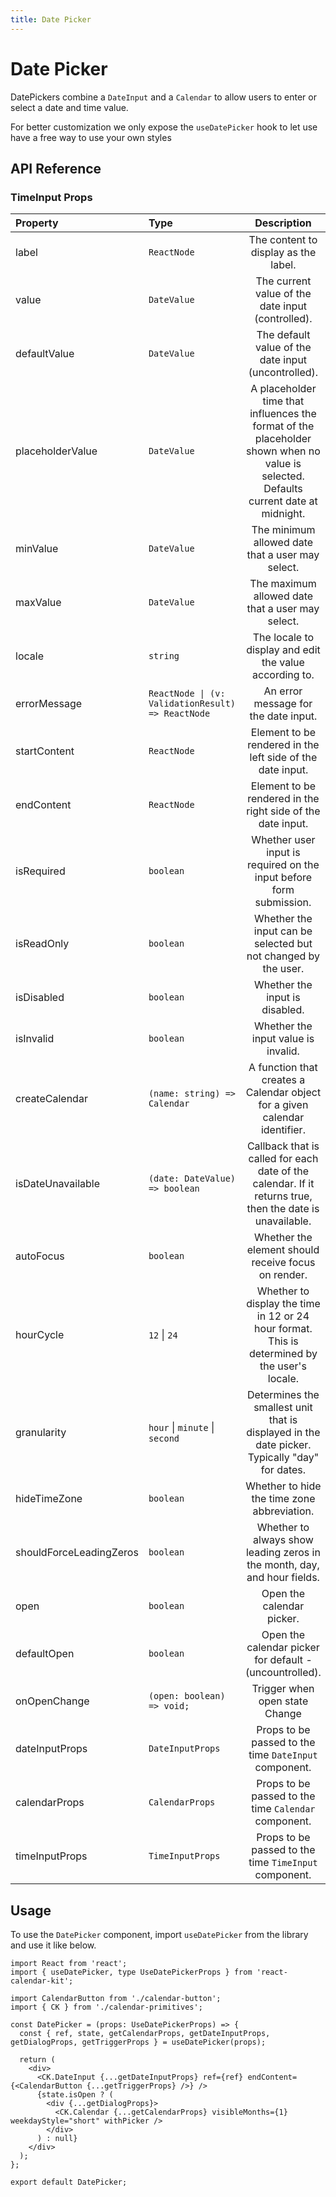 ```yaml
---
title: Date Picker
---
```



# Date Picker

<div className="my-8">
  <DatePicker />
</div>

DatePickers combine a `DateInput` and a `Calendar` to allow users to enter or select a date and time value.

For better customization we only expose the `useDatePicker` hook to let use have a free way to use your own styles

## API Reference

### TimeInput Props

| Property                | Type                                              |                                                             Description                                                              | Default |
| :---------------------- | :------------------------------------------------ | :----------------------------------------------------------------------------------------------------------------------------------: | ------: |
| label                   | `ReactNode`                                       |                                                 The content to display as the label.                                                 |       - |
| value                   | `DateValue`                                       |                                          The current value of the date input (controlled).                                           |       - |
| defaultValue            | `DateValue`                                       |                                         The default value of the date input (uncontrolled).                                          |       - |
| placeholderValue        | `DateValue`                                       | A placeholder time that influences the format of the placeholder shown when no value is selected. Defaults current date at midnight. |       - |
| minValue                | `DateValue`                                       |                                           The minimum allowed date that a user may select.                                           |       - |
| maxValue                | `DateValue`                                       |                                           The maximum allowed date that a user may select.                                           |       - |
| locale                  | `string`                                          |                                        The locale to display and edit the value according to.                                        |       - |
| errorMessage            | `ReactNode \| (v: ValidationResult) => ReactNode` |                                                 An error message for the date input.                                                 |       - |
| startContent            | `ReactNode`                                       |                                      Element to be rendered in the left side of the date input.                                      |       - |
| endContent              | `ReactNode`                                       |                                     Element to be rendered in the right side of the date input.                                      |       - |
| isRequired              | `boolean`                                         |                                 Whether user input is required on the input before form submission.                                  | `false` |
| isReadOnly              | `boolean`                                         |                                    Whether the input can be selected but not changed by the user.                                    |       - |
| isDisabled              | `boolean`                                         |                                                    Whether the input is disabled.                                                    | `false` |
| isInvalid               | `boolean`                                         |                                                 Whether the input value is invalid.                                                  | `false` |
| createCalendar          | `(name: string) => Calendar`                      |                              A function that creates a Calendar object for a given calendar identifier.                              |       - |
| isDateUnavailable       | `(date: DateValue) => boolean`                    |               Callback that is called for each date of the calendar. If it returns true, then the date is unavailable.               |       - |
| autoFocus               | `boolean`                                         |                                         Whether the element should receive focus on render.                                          | `false` |
| hourCycle               | `12` \| `24`                                      |                    Whether to display the time in 12 or 24 hour format. This is determined by the user's locale.                     |       - |
| granularity             | `hour` \| `minute` \| `second`                    |                    Determines the smallest unit that is displayed in the date picker. Typically "day" for dates.                     |       - |
| hideTimeZone            | `boolean`                                         |                                             Whether to hide the time zone abbreviation.                                              | `false` |
| shouldForceLeadingZeros | `boolean`                                         |                               Whether to always show leading zeros in the month, day, and hour fields.                               |  `true` |
| open                    | `boolean`                                         |                                                      Open the calendar picker.                                                       |     `-` |
| defaultOpen             | `boolean`                                         |                                       Open the calendar picker for default - (uncountrolled).                                        |     `-` |
| onOpenChange            | `(open: boolean) => void;`                        |                                                    Trigger when open state Change                                                    |     `-` |
| dateInputProps          | `DateInputProps`                                  |                                        Props to be passed to the time `DateInput` component.                                         |     `-` |
| calendarProps           | `CalendarProps`                                   |                                         Props to be passed to the time `Calendar` component.                                         |     `-` |
| timeInputProps          | `TimeInputProps`                                  |                                        Props to be passed to the time `TimeInput` component.                                         |     `-` |

## Usage

To use the `DatePicker` component, import `useDatePicker` from the library and use it like below.

```tsx
import React from 'react';
import { useDatePicker, type UseDatePickerProps } from 'react-calendar-kit';

import CalendarButton from './calendar-button';
import { CK } from './calendar-primitives';

const DatePicker = (props: UseDatePickerProps) => {
  const { ref, state, getCalendarProps, getDateInputProps, getDialogProps, getTriggerProps } = useDatePicker(props);

  return (
    <div>
      <CK.DateInput {...getDateInputProps} ref={ref} endContent={<CalendarButton {...getTriggerProps} />} />
      {state.isOpen ? (
        <div {...getDialogProps}>
          <CK.Calendar {...getCalendarProps} visibleMonths={1} weekdayStyle="short" withPicker />
        </div>
      ) : null}
    </div>
  );
};

export default DatePicker;
```
